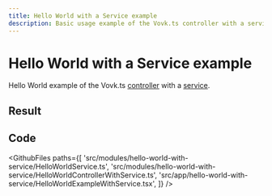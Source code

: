 ```yaml
---
title: Hello World with a Service example
description: Basic usage example of the Vovk.ts controller with a service
---
```




# Hello World with a Service example

Hello World example of the Vovk.ts [controller](https://vovk.dev/controller) with a [service](https://vovk.dev/controller/service).

## Result

<Example>
    <HelloWorldExample />
</Example>

## Code

<GithubFiles
  paths={[
    'src/modules/hello-world-with-service/HelloWorldService.ts', 
    'src/modules/hello-world-with-service/HelloWorldControllerWithService.ts', 
    'src/app/hello-world-with-service/HelloWorldExampleWithService.tsx',
  ]}
/>